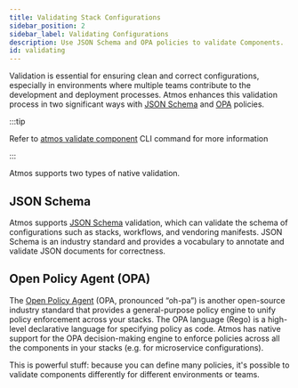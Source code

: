 ```yaml
---
title: Validating Stack Configurations
sidebar_position: 2
sidebar_label: Validating Configurations
description: Use JSON Schema and OPA policies to validate Components.
id: validating
---
```


Validation is essential for ensuring clean and correct configurations, especially in environments where multiple teams contribute 
to the development and deployment processes. Atmos enhances this validation process in two significant ways with [JSON Schema](https://json-schema.org/) and [OPA](https://www.openpolicyagent.org/) policies.

:::tip

Refer to [atmos validate component](/cli/commands/validate/component) CLI command for more information

:::

Atmos supports two types of native validation.

## JSON Schema

Atmos supports [JSON Schema](https://json-schema.org/) validation, which can validate the schema of configurations such as stacks, workflows, and vendoring manifests.
JSON Schema is an industry standard and provides a vocabulary to annotate and validate JSON documents for correctness.

## Open Policy Agent (OPA)

The [Open Policy Agent](https://www.openpolicyagent.org/docs/latest/) (OPA, pronounced “oh-pa”) is another open-source industry standard that provides
a general-purpose policy engine to unify policy enforcement across your stacks. The OPA language (Rego) is a high-level declarative language for
specifying policy as code. Atmos has native support for the OPA decision-making engine to enforce policies across all the components in your stacks
(e.g. for microservice configurations).

This is powerful stuff: because you can define many policies, it's possible to validate components differently for different environments or teams.
